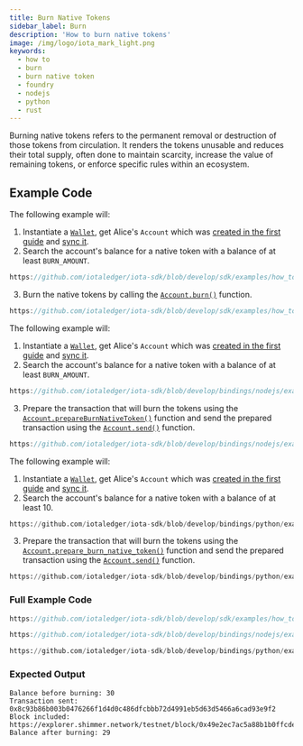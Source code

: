 ```yaml
---
title: Burn Native Tokens
sidebar_label: Burn
description: 'How to burn native tokens'
image: /img/logo/iota_mark_light.png
keywords:
  - how to
  - burn
  - burn native token
  - foundry
  - nodejs
  - python
  - rust
---
```



Burning native tokens refers to the permanent removal or destruction of those tokens from circulation. It renders the
tokens unusable and reduces their total supply, often done to maintain scarcity, increase the value of remaining tokens,
or enforce specific rules within an ecosystem.

<DestroyFoundry />

## Example Code

<Tabs groupId="language" queryString>
<TabItem value="rust" label="Rust">

The following example will:

1. Instantiate a [`Wallet`](https://docs.rs/iota-sdk/latest/iota_sdk/wallet/core/struct.Wallet.html), get Alice's `Account` which was
   [created in the first guide](../accounts-and-addresses/create-account.mdx) and [sync it](../accounts-and-addresses/check-balance.mdx).
2. Search the account's balance for a native token with a balance of at least `BURN_AMOUNT`.

<div className={'hide-code-block-extras'}>

```rust reference
https://github.com/iotaledger/iota-sdk/blob/develop/sdk/examples/how_tos/native_tokens/burn.rs#L51-L52
```

</div>

3. Burn the native tokens by calling the [`Account.burn()`](https://docs.rs/iota-sdk/latest/iota_sdk/wallet/account/struct.Account.html#method.burn)
   function.

<div className={'hide-code-block-extras'}>

```rust reference
https://github.com/iotaledger/iota-sdk/blob/develop/sdk/examples/how_tos/native_tokens/burn.rs#L62
```

</div>

</TabItem>
<TabItem value="typescript-node" label="Typescript (Node.js)">

The following example will:

1. Instantiate a [`Wallet`](https://docs.rs/iota-sdk/latest/iota_sdk/wallet/core/struct.Wallet.html), get Alice's `Account` which was
   [created in the first guide](../accounts-and-addresses/create-account.mdx) and [sync it](../accounts-and-addresses/check-balance.mdx).
2. Search the account's balance for a native token with a balance of at least `BURN_AMOUNT`.

<div className={'hide-code-block-extras'}>

```typescript reference
https://github.com/iotaledger/iota-sdk/blob/develop/bindings/nodejs/examples/how_tos/native_tokens/burn.ts#L32-L34
```

</div>

3. Prepare the transaction that will burn the tokens using the [`Account.prepareBurnNativeToken()`](../../../references/nodejs/classes/Account/#prepareburnnativetoken)
   function and send the prepared transaction using the [`Account.send()`](../../../references/nodejs/classes/Account/#send)
   function.

<div className={'hide-code-block-extras'}>

```typescript reference
https://github.com/iotaledger/iota-sdk/blob/develop/bindings/nodejs/examples/how_tos/native_tokens/burn.ts#L52-L54
```

</div>

</TabItem>
<TabItem value="python" label="Python">

The following example will:

1. Instantiate a [`Wallet`](https://docs.rs/iota-sdk/latest/iota_sdk/wallet/core/struct.Wallet.html), get Alice's `Account` which was
   [created in the first guide](../accounts-and-addresses/create-account.mdx) and [sync it](../accounts-and-addresses/check-balance.mdx).
2. Search the account's balance for a native token with a balance of at least 10.

<div className={'hide-code-block-extras'}>

```python reference
https://github.com/iotaledger/iota-sdk/blob/develop/bindings/python/examples/how_tos/native_tokens/burn.py#L22-L25
```

</div>

3. Prepare the transaction that will burn the tokens using the [`Account.prepare_burn_native_token()`](../../../references/python/iota_sdk/wallet/account/#prepare_burn_native_token)
   function and send the prepared transaction using the [`Account.send()`](../../../references/python/iota_sdk/wallet/account/#send)
   function.

<div className={'hide-code-block-extras'}>

```python reference
https://github.com/iotaledger/iota-sdk/blob/develop/bindings/python/examples/how_tos/native_tokens/burn.py#L31-L32
```

</div>

</TabItem>
</Tabs>

### Full Example Code

<Tabs groupId="language" queryString>
<TabItem value="rust" label="Rust">

```rust reference
https://github.com/iotaledger/iota-sdk/blob/develop/sdk/examples/how_tos/native_tokens/burn.rs
```

</TabItem>
<TabItem value="typescript-node" label="Typescript (Node.js)">

```typescript reference
https://github.com/iotaledger/iota-sdk/blob/develop/bindings/nodejs/examples/how_tos/native_tokens/burn.ts
```

</TabItem>
<TabItem value="python" label="Python">

```python reference
https://github.com/iotaledger/iota-sdk/blob/develop/bindings/python/examples/how_tos/native_tokens/burn.py
```

</TabItem>
</Tabs>

### Expected Output

```plaintext
Balance before burning: 30
Transaction sent: 0x8c93b86b003b0476266f1d4d0c486dfcbbb72d4991eb5d63d5466a6cad93e9f2
Block included: https://explorer.shimmer.network/testnet/block/0x49e2ec7ac5a88b1b0ffcde20bff437b53ef74f38368c28af402435f45dd5b138
Balance after burning: 29
```
